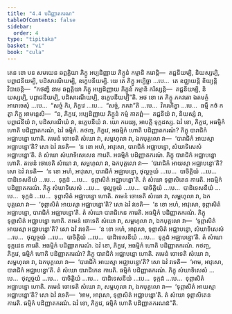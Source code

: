 ```yaml
---
title: "4.4 បដិញ្ញាតករណ"
tableOfContents: false
sidebar:
  order: 4
type: "tipitaka"
basket: "vi"
book: "cula"
---
```



<DynamicBreadcrumb />

<Division number="200" book="cula">

<Paragraph number="841" book="cula">
តេន ខោ បន សមយេន ឆព្ពគ្គិយា ភិក្ខូ អប្បដិញ្ញាយ ភិក្ខូនំ កម្មានិ ករោន្តិ—  តជ្ជនីយម្បិ, និយស្សម្បិ, បព្ពាជនីយម្បិ, បដិសារណីយម្បិ, ឧក្ខេបនីយម្បិ. យេ តេ ភិក្ខូ អប្បិច្ឆា …បេ…  តេ ឧជ្ឈាយន្តិ ខិយ្យន្តិ វិបាចេន្តិ—  “កថញ្ហិ នាម ឆព្ពគ្គិយា ភិក្ខូ អប្បដិញ្ញាយ ភិក្ខូនំ កម្មានិ ករិស្សន្តិ—  តជ្ជនីយម្បិ, និយស្សម្បិ, បព្ពាជនីយម្បិ, បដិសារណីយម្បិ, ឧក្ខេបនីយម្បី”តិ. អថ ខោ តេ ភិក្ខូ ភគវតោ ឯតមត្ថំ អារោចេសុំ …បេ…  “សច្ចំ កិរ, ភិក្ខវេ …បេ…  “សច្ចំ, ភគវា”តិ …បេ…  វិគរហិត្វា …បេ…  ធម្មឹ កថំ កត្វា ភិក្ខូ អាមន្តេសិ—  “ន, ភិក្ខវេ, អប្បដិញ្ញាយ ភិក្ខូនំ កម្មំ កាតព្ពំ—  តជ្ជនីយំ វា, និយស្សំ វា, បព្ពាជនីយំ វា, បដិសារណីយំ វា, ឧក្ខេបនីយំ វា. យោ ករេយ្យ, អាបត្តិ ទុក្កដស្ស.
</Paragraph>

</Division>
<Division number="201" book="cula">

<Paragraph number="842" book="cula">
ឯវំ ខោ, ភិក្ខវេ, អធម្មិកំ ហោតិ បដិញ្ញាតករណំ, ឯវំ ធម្មិកំ. កថញ្ច, ភិក្ខវេ, អធម្មិកំ ហោតិ បដិញ្ញាតករណំ?
</Paragraph>

<Paragraph number="843" book="cula">
ភិក្ខុ បារាជិកំ អជ្ឈាបន្នោ ហោតិ. តមេនំ ចោទេតិ សំឃោ វា, សម្ពហុលា វា, ឯកបុគ្គលោ វា—  ‘បារាជិកំ អាយស្មា អជ្ឈាបន្នោ’តិ? សោ ឯវំ វទេតិ—  ‘ន ខោ អហំ, អាវុសោ, បារាជិកំ អជ្ឈាបន្នោ, សំឃាទិសេសំ អជ្ឈាបន្នោ’តិ. តំ សំឃោ សំឃាទិសេសេន ការេតិ. អធម្មិកំ បដិញ្ញាតករណំ.
</Paragraph>

<Paragraph number="844" book="cula">
ភិក្ខុ បារាជិកំ អជ្ឈាបន្នោ ហោតិ. តមេនំ ចោទេតិ សំឃោ វា, សម្ពហុលា វា, ឯកបុគ្គលោ វា—  ‘បារាជិកំ អាយស្មា អជ្ឈាបន្នោ’តិ? សោ ឯវំ វទេតិ—  ‘ន ខោ អហំ, អាវុសោ, បារាជិកំ អជ្ឈាបន្នោ, ថុល្លច្ចយំ …បេ…  បាចិត្តិយំ …បេ…  បាដិទេសនីយំ …បេ…  ទុក្កដំ …បេ…  ទុព្ភាសិតំ អជ្ឈាបន្នោ’តិ. តំ សំឃោ ទុព្ភាសិតេន ការេតិ. អធម្មិកំ បដិញ្ញាតករណំ.
</Paragraph>

<Paragraph number="845" book="cula">
ភិក្ខុ សំឃាទិសេសំ …បេ…  ថុល្លច្ចយំ …បេ…  បាចិត្តិយំ …បេ…  បាដិទេសនីយំ …បេ…  ទុក្កដំ …បេ…  ទុព្ភាសិតំ អជ្ឈាបន្នោ ហោតិ. តមេនំ ចោទេតិ សំឃោ វា, សម្ពហុលា វា, ឯកបុគ្គលោ វា—  ‘ទុព្ភាសិតំ អាយស្មា អជ្ឈាបន្នោ’តិ? សោ ឯវំ វទេតិ—  ‘ន ខោ អហំ, អាវុសោ, ទុព្ភាសិតំ អជ្ឈាបន្នោ, បារាជិកំ អជ្ឈាបន្នោ’តិ. តំ សំឃោ បារាជិកេន ការេតិ. អធម្មិកំ បដិញ្ញាតករណំ.
</Paragraph>

<Paragraph number="846" book="cula">
ភិក្ខុ ទុព្ភាសិតំ អជ្ឈាបន្នោ ហោតិ. តមេនំ ចោទេតិ សំឃោ វា, សម្ពហុលា វា, ឯកបុគ្គលោ វា—  ‘ទុព្ភាសិតំ អាយស្មា អជ្ឈាបន្នោ’តិ? សោ ឯវំ វទេតិ—  ‘ន ខោ អហំ, អាវុសោ, ទុព្ភាសិតំ អជ្ឈាបន្នោ, សំឃាទិសេសំ …បេ…  ថុល្លច្ចយំ …បេ…  បាចិត្តិយំ …បេ…  បាដិទេសនីយំ …បេ…  ទុក្កដំ អជ្ឈាបន្នោ’តិ. តំ សំឃោ ទុក្កដេន ការេតិ. អធម្មិកំ បដិញ្ញាតករណំ. ឯវំ ខោ, ភិក្ខវេ, អធម្មិកំ ហោតិ បដិញ្ញាតករណំ.
</Paragraph>

<Paragraph number="847" book="cula">
កថញ្ច, ភិក្ខវេ, ធម្មិកំ ហោតិ បដិញ្ញាតករណំ? ភិក្ខុ បារាជិកំ អជ្ឈាបន្នោ ហោតិ. តមេនំ ចោទេតិ សំឃោ វា, សម្ពហុលា វា, ឯកបុគ្គលោ វា—  ‘បារាជិកំ អាយស្មា អជ្ឈាបន្នោ’តិ? សោ ឯវំ វទេតិ—  ‘អាម, អាវុសោ, បារាជិកំ អជ្ឈាបន្នោ’តិ. តំ សំឃោ បារាជិកេន ការេតិ. ធម្មិកំ បដិញ្ញាតករណំ.
</Paragraph>

<Paragraph number="848" book="cula">
ភិក្ខុ សំឃាទិសេសំ …បេ…  ថុល្លច្ចយំ …បេ…  បាចិត្តិយំ …បេ…  បាដិទេសនីយំ …បេ…  ទុក្កដំ …បេ…  ទុព្ភាសិតំ អជ្ឈាបន្នោ ហោតិ. តមេនំ ចោទេតិ សំឃោ វា, សម្ពហុលា វា, ឯកបុគ្គលោ វា—  ‘ទុព្ភាសិតំ អាយស្មា អជ្ឈាបន្នោ’តិ? សោ ឯវំ វទេតិ—  ‘អាម, អាវុសោ, ទុព្ភាសិតំ អជ្ឈាបន្នោ’តិ. តំ សំឃោ ទុព្ភាសិតេន ការេតិ. ធម្មិកំ បដិញ្ញាតករណំ. ឯវំ ខោ, ភិក្ខវេ, ធម្មិកំ ហោតិ បដិញ្ញាតករណន៑”តិ.
</Paragraph>
</Division>